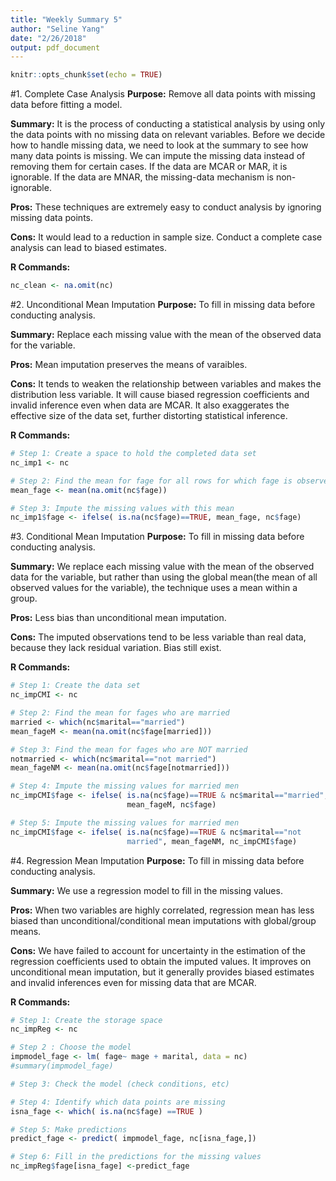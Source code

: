 ```yaml
---
title: "Weekly Summary 5"
author: "Seline Yang"
date: "2/26/2018"
output: pdf_document
---
```


```r
knitr::opts_chunk$set(echo = TRUE)
```
#1. Complete Case Analysis
**Purpose:** Remove all data points with missing data before fitting a model. 

**Summary:** It is the process of conducting a statistical analysis by using only the data points with no missing data on relevant variables. Before we decide how to handle missing data, we need to look at the summary to see how many data points is missing. We can impute the missing data instead of removing them for certain cases. If the data are MCAR or MAR, it is ignorable. If the data are MNAR, the missing-data mechanism is non-ignorable. 

**Pros:** These techniques are extremely easy to conduct analysis by ignoring missing data points.

**Cons:**  It would lead to a reduction in sample size. Conduct a complete case analysis can lead to biased estimates. 

**R Commands:** 
```r
nc_clean <- na.omit(nc)
```

#2. Unconditional Mean Imputation
**Purpose:** To fill in missing data before conducting analysis.

**Summary:** Replace each missing value with the mean of the observed data for the variable. 

**Pros:** Mean imputation preserves the means of varaibles.

**Cons:**  It tends to weaken the relationship between variables and makes the distribution less variable. It will cause biased regression coefficients and invalid inference even when data are MCAR. It also exaggerates the effective size of the data set, further distorting statistical inference.  

**R Commands:** 
```r
# Step 1: Create a space to hold the completed data set 
nc_imp1 <- nc

# Step 2: Find the mean for fage for all rows for which fage is observed. 
mean_fage <- mean(na.omit(nc$fage))

# Step 3: Impute the missing values with this mean
nc_imp1$fage <- ifelse( is.na(nc$fage)==TRUE, mean_fage, nc$fage)
```

#3. Conditional Mean Imputation
**Purpose:** To fill in missing data before conducting analysis.

**Summary:** We replace each missing value with the mean of the observed data for the variable, but rather than using the global mean(the mean of all observed values for the variable), the technique uses a mean within a group.

**Pros:** Less bias than unconditional mean imputation. 

**Cons:**  The imputed observations tend to be less variable than real data, because they lack residual variation. Bias still exist.


**R Commands:** 
```r
# Step 1: Create the data set
nc_impCMI <- nc

# Step 2: Find the mean for fages who are married
married <- which(nc$marital=="married")
mean_fageM <- mean(na.omit(nc$fage[married]))

# Step 3: Find the mean for fages who are NOT married
notmarried <- which(nc$marital=="not married")
mean_fageNM <- mean(na.omit(nc$fage[notmarried]))

# Step 4: Impute the missing values for married men
nc_impCMI$fage <- ifelse( is.na(nc$fage)==TRUE & nc$marital=="married",
                          mean_fageM, nc$fage)

# Step 5: Impute the missing values for married men
nc_impCMI$fage <- ifelse( is.na(nc$fage)==TRUE & nc$marital=="not
                          married", mean_fageNM, nc_impCMI$fage)

```

#4. Regression Mean Imputation
**Purpose:** To fill in missing data before conducting analysis.

**Summary:** We use a regression model to fill in the missing values. 

**Pros:** When two variables are highly correlated, regression mean has less biased than unconditional/conditional mean imputations with global/group means.

**Cons:**  We have failed to account for uncertainty in the estimation of the regression coefficients used to obtain the imputed values. It improves on unconditional mean imputation, but it generally provides biased estimates and invalid inferences even for missing data that are MCAR.

**R Commands:** 
```r
# Step 1: Create the storage space
nc_impReg <- nc

# Step 2 : Choose the model 
impmodel_fage <- lm( fage~ mage + marital, data = nc)
#summary(impmodel_fage)

# Step 3: Check the model (check conditions, etc)

# Step 4: Identify which data points are missing 
isna_fage <- which( is.na(nc$fage) ==TRUE )

# Step 5: Make predictions
predict_fage <- predict( impmodel_fage, nc[isna_fage,])

# Step 6: Fill in the predictions for the missing values
nc_impReg$fage[isna_fage] <-predict_fage
```
